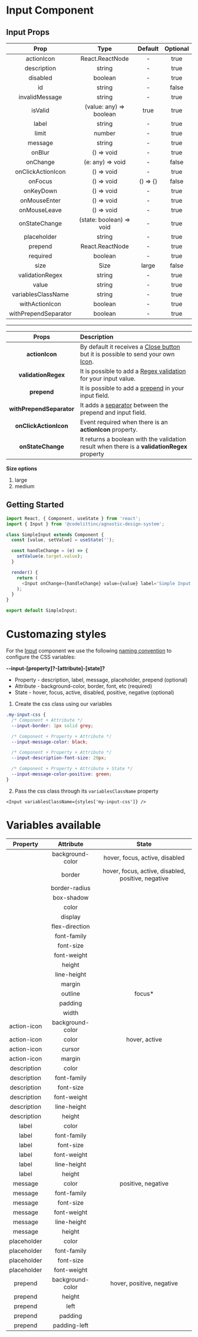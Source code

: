 # Input Component

## Input Props

|         Prop         |           Type           | Default  | Optional |
| :------------------: | :----------------------: | :------: | :------: |
|      actionIcon      |     React.ReactNode      |    -     |   true   |
|     description      |          string          |    -     |   true   |
|       disabled       |         boolean          |    -     |   true   |
|          id          |          string          |    -     |  false   |
|    invalidMessage    |          string          |    -     |   true   |
|       isValid        | (value: any) => boolean  |   true   |   true   |
|        label         |          string          |    -     |   true   |
|        limit         |          number          |    -     |   true   |
|       message        |          string          |    -     |   true   |
|        onBlur        |        () => void        |    -     |   true   |
|       onChange       |     (e: any) => void     |    -     |  false   |
|  onClickActionIcon   |        () => void        |    -     |   true   |
|       onFocus        |        () => void        | () => {} |  false   |
|      onKeyDown       |        () => void        |    -     |   true   |
|     onMouseEnter     |        () => void        |    -     |   true   |
|     onMouseLeave     |        () => void        |    -     |   true   |
|    onStateChange     | (state: boolean) => void |    -     |   true   |
|     placeholder      |          string          |    -     |   true   |
|       prepend        |     React.ReactNode      |    -     |   true   |
|       required       |         boolean          |    -     |   true   |
|         size         |           Size           |  large   |  false   |
|   validationRegex    |          string          |    -     |   true   |
|        value         |          string          |    -     |   true   |
|  variablesClassName  |          string          |    -     |   true   |
|    withActionIcon    |         boolean          |    -     |   true   |
| withPrependSeparator |         boolean          |    -     |   true   |

---

|          Props           | Description                                                                                                                                                                                                                                                                |
| :----------------------: | :------------------------------------------------------------------------------------------------------------------------------------------------------------------------------------------------------------------------------------------------------------------------- |
|      **actionIcon**      | By default it receives a [Close button](https://design-system.codelitt.dev/?path=/story/components-input--with-default-action-icon) but it is possible to send your own [Icon](https://design-system.codelitt.dev/?path=/story/components-input--with-custom-action-icon). |
|   **validationRegex**    | It is possible to add a [Regex validation](https://design-system.codelitt.dev/?path=/story/components-input--with-validation) for your input value.                                                                                                                        |
|       **prepend**        | It is possible to add a [prepend](https://design-system.codelitt.dev/?path=/story/components-input--with-prepend) in your input field.                                                                                                                                     |
| **withPrependSeparator** | It adds a [separator](https://design-system.codelitt.dev/?path=/story/components-input--with-prepend-separator) between the prepend and input field.                                                                                                                       |
|  **onClickActionIcon**   | Event required when there is an **actionIcon** property.                                                                                                                                                                                                                   |
|    **onStateChange**     | It returns a boolean with the validation result when there is a **validationRegex** property                                                                                                                                                                               |

**Size options**

1. large
2. medium

## Getting Started

```javascript
import React, { Component, useState } from 'react';
import { Input } from '@codelittinc/agnostic-design-system';

class SimpleInput extends Component {
  const [value, setValue] = useState('');

  const handleChange = (e) => {
    setValue(e.target.value);
  }

  render() {
    return (
      <Input onChange={handleChange} value={value} label='Simple Input' placeholder='Enter Text' />
    );
  }
}

export default SimpleInput;

```

# Customazing styles

For the [Input](https://design-system.codelitt.dev/?path=/story/components-input--default) component we use the following [naming convention](https://design-system.codelitt.dev/?path=/story/welcome-customizing-styles--page) to configure the CSS variables:

**--input-[property]?-[attribute]-[state]?**

- Property - description, label, message, placeholder, prepend (optional)
- Attribute - background-color, border, font, etc (required)
- State - hover, focus, active, disabled, positive, negative (optional)

1. Create the css class using our variables

```css
.my-input-css {
  /* Component + Attribute */
  --input-border: 1px solid grey;

  /* Component + Property + Attribute */
  --input-message-color: black;

  /* Component + Property + Attribute */
  --input-description-font-size: 20px;

  /* Component + Property + Attribute + State */
  --input-message-color-positive: green;
}
```

2. Pass the css class through its `variablesClassName` property

`<Input variablesClassName={styles['my-input-css']} />`

# Variables available

|  Property   |    Attribute     |                       State                        |
| :---------: | :--------------: | :------------------------------------------------: |
|             | background-color |           hover, focus, active, disabled           |
|             |      border      | hover, focus, active, disabled, positive, negative |
|             |  border-radius   |                                                    |
|             |    box-shadow    |                                                    |
|             |      color       |                                                    |
|             |     display      |                                                    |
|             |  flex-direction  |                                                    |
|             |   font-family    |                                                    |
|             |    font-size     |                                                    |
|             |   font-weight    |                                                    |
|             |      height      |                                                    |
|             |   line-height    |                                                    |
|             |      margin      |                                                    |
|             |     outline      |                      focus\*                       |
|             |     padding      |                                                    |
|             |      width       |                                                    |
| action-icon | background-color |                                                    |
| action-icon |      color       |                   hover, active                    |
| action-icon |      cursor      |                                                    |
| action-icon |      margin      |                                                    |
| description |      color       |                                                    |
| description |   font-family    |                                                    |
| description |    font-size     |                                                    |
| description |   font-weight    |                                                    |
| description |   line-height    |                                                    |
| description |      height      |                                                    |
|    label    |      color       |                                                    |
|    label    |   font-family    |                                                    |
|    label    |    font-size     |                                                    |
|    label    |   font-weight    |                                                    |
|    label    |   line-height    |                                                    |
|    label    |      height      |                                                    |
|   message   |      color       |                 positive, negative                 |
|   message   |   font-family    |                                                    |
|   message   |    font-size     |                                                    |
|   message   |   font-weight    |                                                    |
|   message   |   line-height    |                                                    |
|   message   |      height      |                                                    |
| placeholder |      color       |                                                    |
| placeholder |   font-family    |                                                    |
| placeholder |    font-size     |                                                    |
| placeholder |   font-weight    |                                                    |
|   prepend   | background-color |             hover, positive, negative              |
|   prepend   |      height      |                                                    |
|   prepend   |       left       |                                                    |
|   prepend   |     padding      |                                                    |
|   prepend   |   padding-left   |                                                    |
